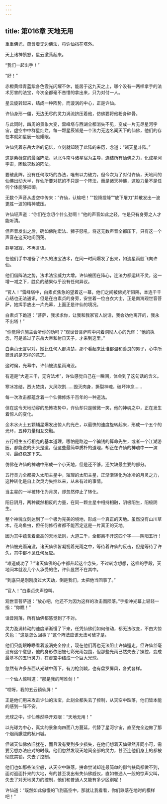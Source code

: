 ```yaml
---
---
---
```

title: 第016章 天地无用
---





重重佛光，蕴含着无边佛法，将许仙挡在塔外。

天上诸神愤怒，星云激荡起来。

“我们一起出手！”

“好！”

赤橙黄绿青蓝紫各色霞光闪耀不休，能居于这九天之上，哪个没有一两样拿手的法术厉害的法宝，今次全都毫不吝惜的拿出来，只为对付一人。

星云旋转起来，结成一种阵势，而漩涡的中心，正是许仙。

许仙身形一僵，无边无尽的灵力涡流挤压着他，仿佛要将他粉身碎骨。

与此同时，四周的景象大变，雷峰塔与西湖全都消失不见，变成一片无尽星河宇宙，虚空中中群星灿烂，每一颗星辰皆是一个法力无边名闻天下的仙佛，他们的存在本就如星辰一般耀眼。

许仙凭着东岳大帝的记忆，立刻就知晓了此阵的来历，念道：“诸天星斗阵。”

这是紫薇宫的最强阵法，以北斗南斗诸星宿为主导，连结所有仙佛之力，化成星河宇宙，困敌灭敌的阵法。

要破此阵，没有任何取巧的办法，唯有以力破力，但今次为了对付许仙，天地间的仙佛出动大半，许仙所要对抗的不只是一个阵法，而是诸天神佛，这股力量不是任何个体能够抵御。

无数个声音从虚空中传来：“许仙，认输吧！”“投降投降”“放下屠刀”并散发出一波更胜一波的精神威压。

许仙轻声道：“你们在念叨个什么劲啊！”他的声音如此之轻，怕是只有身旁之人才能听清。

但声音发出之后，确如佛陀宏法、狮子怒吼，将这无数声音全都压下，只有这一个声音在这天地间回荡。

群星寂寂，不再言语。

在他们手中准备了许久的法宝法术，在同一时间爆发了出来，如流星雨般飞向许仙。

他们借阵法之势，法术法宝威力大增。许仙被困在阵心，连法力都运转不灵，这一增一减之下，胜负的结果似乎没有任何异议。

“官人！”雷峰塔中，白素贞焦急的望着这一幕，他们之间被佛光所阻隔，本连千千心结也无法通讯，但是在白素贞的身旁，安坐着一位白衣大士，正是南海观世音菩萨，她挥手放出一片光幕，上面正是许仙的境况。

白素贞下跪道：“菩萨，我求求你，让我和我家官人说话，我会劝他离开的，我永不出塔！”

“你觉得许施主会听你的劝吗？”观世音菩萨眸中闪着洞彻人心的光辉：“他的执念，可是盖过了东岳大帝和射日天子，才来到这里。”

白素贞无言以对，她比任何人都清楚，那个看起来比谁都温和善良的男子，心中所蕴含的是怎样的意志。

这时候，光幕中，许仙被流星雨淹没。

有道是“大道三千，无穷法术”，许仙感觉自己在一瞬间，体会到了这句话的含义。

寒冰冻结，烈火焚烧，大风吹割……毁灭肉身，撕裂神魂，破坏神念……

每一次攻击都蕴含着一个仙佛修炼千百年的一种道法。

但在这令天地动容的恐怖攻势中，许仙却只是微微一笑，他的神魂之中，正在发生着惊人的变化。

金木水火土五颗辅星爆发出惊人的光芒，以最快的速度旋转起来，形成一个五个的光环，五种力量相互交融。

五行相生五行相克的基本道理，哪怕是路边一个骗钱的算命先生，或者一个江湖游医，都能说的头头是道，但这些最简单质朴的道理，却正在许仙的神魂中一一演习，最终稳定下来。

仿佛在许仙的神魂中形成一个小天地，但是还不够，还欠缺最主要的部分。

五行灵力全都投入太阳主星中，璀璨的太阳主星，正渐渐转化为冰冷的月灵之力，这种转化是自上次灵力失控以来，从未有过的事情。

当主星的一半被转化为月灵，却忽然停止了转化。

阳日阴月，两种截然相反的力量，在同一颗主星中相持相融，阴极阳生，阳极阴生。

整个神魂立刻达到了一个极为完美的境地，形成一个真正的天地。虽然没有山川草木，花鸟鱼虫，但任何修行者都不能否定这是一片真正的天地。

因为其中蕴含着至高的天地法则，大道三千，全都离不开这四个字——阴阳五行！

许仙被光雨淹没，诸天仙佛皆凝视着光雨之中，等待着许仙的反击，但是等待了许久，其中都不见任何反应。

“难道成功了？”诸天仙佛的心中都升起这个念头，不过转念想想，这样的手段，天地间本就没几个人承受的住，许仙显然不在其中。

“到底只是刚刚度过大天劫，倒是我们，太把他当回事了。”

“官人！”白素贞失声惊叫。

观世音菩萨道：“放心吧，他还不为因为这样的攻击而陨落。”手指冲光幕上轻轻一指：“你瞧！”

话音刚落，所有仙佛都感觉到了不对。

灵力漩涡转动的速度渐渐慢了下来，任凭仙佛们如何催动，都无法改变，不由大惊失色：“这是怎么回事？”这个阵法应该无法可破才是。

他们只能眼睁睁看着漩涡完全停止，现在他们再也无法阻止许仙遁走。但许仙丝毫没有这个意思，他的身形依旧被七彩光雨包围，但那些光雨已然失去了操控，变成最基本的五行灵力，在虚空中结成一个巨大光球。

忽然有许多东西从光球中落下，有刀枪剑戟，也有盘罗屏风，各式各样。

一个仙人惊叫道：“那是我的阿难剑！”

“哎呀，我的五云锁仙屏！”

正是他们用来攻击许仙的法宝，此刻全都失去了控制，从天空中跌落，他们皆本能的感到一阵不安。

光球之中，许仙蓦然睁开双眼：“天地无用！”

以光球为中心，真实的景象向四面八方蔓延，代替了星河宇宙，直至完全边做了那个烟雨朦胧的杭州城。

但诸天仙佛依旧犹在，而且没有受到多少损失，在他们想着天仙果然非同小可，需要另想办法应对的时候，他们忽然发现天地间全部的灵力，甚至连他们身上的都被彻底禁锁，失去了控制。

他们也如那些法宝般，从天空中跌落，拼命尝试却连最简单的御气扶风都做不到，面对迎面扑来的大地，有的甚至发出有失仙佛威仪，直如普通人一般的惊声尖叫，失去了对天地灵力的控制，他们和普通人又能有多少区别呢！

许仙道：“既然如此傲慢的飞到高空中，那就让我看看，你们跌落在地时的模样吧！”